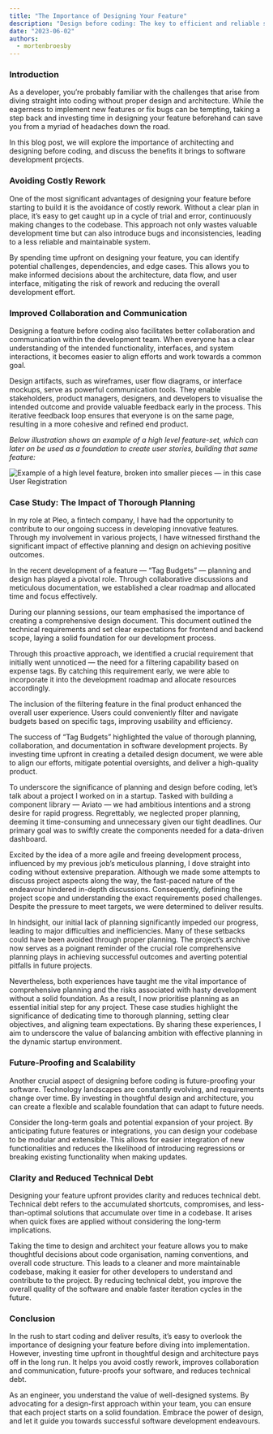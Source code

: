```yaml
---
title: "The Importance of Designing Your Feature"
description: "Design before coding: The key to efficient and reliable software"
date: "2023-06-02"
authors:
  - mortenbroesby
---
```


### Introduction

As a developer, you’re probably familiar with the challenges that arise from diving straight into coding without proper design and architecture. While the eagerness to implement new features or fix bugs can be tempting, taking a step back and investing time in designing your feature beforehand can save you from a myriad of headaches down the road.

In this blog post, we will explore the importance of architecting and designing before coding, and discuss the benefits it brings to software development projects.

### Avoiding Costly Rework

One of the most significant advantages of designing your feature before starting to build it is the avoidance of costly rework. Without a clear plan in place, it’s easy to get caught up in a cycle of trial and error, continuously making changes to the codebase. This approach not only wastes valuable development time but can also introduce bugs and inconsistencies, leading to a less reliable and maintainable system.

By spending time upfront on designing your feature, you can identify potential challenges, dependencies, and edge cases.
This allows you to make informed decisions about the architecture, data flow, and user interface, mitigating the risk of rework and reducing the overall development effort.

### Improved Collaboration and Communication

Designing a feature before coding also facilitates better collaboration and communication within the development team. When everyone has a clear understanding of the intended functionality, interfaces, and system interactions, it becomes easier to align efforts and work towards a common goal.

Design artifacts, such as wireframes, user flow diagrams, or interface mockups, serve as powerful communication tools. They enable stakeholders, product managers, designers, and developers to visualise the intended outcome and provide valuable feedback early in the process. This iterative feedback loop ensures that everyone is on the same page, resulting in a more cohesive and refined end product.

_Below illustration shows an example of a high level feature-set, which can later on be used as a foundation to create user stories, building that same feature:_

![Example of a high level feature, broken into smaller pieces — in this case User Registration](/images/blog/design-your-feature.png)

### Case Study: The Impact of Thorough Planning

In my role at Pleo, a fintech company, I have had the opportunity to contribute to our ongoing success in developing innovative features. Through my involvement in various projects, I have witnessed firsthand the significant impact of effective planning and design on achieving positive outcomes.

In the recent development of a feature — “Tag Budgets” — planning and design has played a pivotal role. Through collaborative discussions and meticulous documentation, we established a clear roadmap and allocated time and focus effectively.

During our planning sessions, our team emphasised the importance of creating a comprehensive design document. This document outlined the technical requirements and set clear expectations for frontend and backend scope, laying a solid foundation for our development process.

Through this proactive approach, we identified a crucial requirement that initially went unnoticed — the need for a filtering capability based on expense tags. By catching this requirement early, we were able to incorporate it into the development roadmap and allocate resources accordingly.

The inclusion of the filtering feature in the final product enhanced the overall user experience. Users could conveniently filter and navigate budgets based on specific tags, improving usability and efficiency.

The success of “Tag Budgets” highlighted the value of thorough planning, collaboration, and documentation in software development projects. By investing time upfront in creating a detailed design document, we were able to align our efforts, mitigate potential oversights, and deliver a high-quality product.

To underscore the significance of planning and design before coding, let’s talk about a project I worked on in a startup.
Tasked with building a component library — Aviato — we had ambitious intentions and a strong desire for rapid progress. Regrettably, we neglected proper planning, deeming it time-consuming and unnecessary given our tight deadlines. Our primary goal was to swiftly create the components needed for a data-driven dashboard.

Excited by the idea of a more agile and freeing development process, influenced by my previous job’s meticulous planning, I dove straight into coding without extensive preparation. Although we made some attempts to discuss project aspects along the way, the fast-paced nature of the endeavour hindered in-depth discussions. Consequently, defining the project scope and understanding the exact requirements posed challenges. Despite the pressure to meet targets, we were determined to deliver results.

In hindsight, our initial lack of planning significantly impeded our progress, leading to major difficulties and inefficiencies. Many of these setbacks could have been avoided through proper planning. The project’s archive now serves as a poignant reminder of the crucial role comprehensive planning plays in achieving successful outcomes and averting potential pitfalls in future projects.

Nevertheless, both experiences have taught me the vital importance of comprehensive planning and the risks associated with hasty development without a solid foundation. As a result, I now prioritise planning as an essential initial step for any project. These case studies highlight the significance of dedicating time to thorough planning, setting clear objectives, and aligning team expectations. By sharing these experiences, I aim to underscore the value of balancing ambition with effective planning in the dynamic startup environment.

### Future-Proofing and Scalability

Another crucial aspect of designing before coding is future-proofing your software. Technology landscapes are constantly evolving, and requirements change over time. By investing in thoughtful design and architecture, you can create a flexible and scalable foundation that can adapt to future needs.

Consider the long-term goals and potential expansion of your project. By anticipating future features or integrations, you can design your codebase to be modular and extensible. This allows for easier integration of new functionalities and reduces the likelihood of introducing regressions or breaking existing functionality when making updates.

### Clarity and Reduced Technical Debt

Designing your feature upfront provides clarity and reduces technical debt. Technical debt refers to the accumulated shortcuts, compromises, and less-than-optimal solutions that accumulate over time in a codebase. It arises when quick fixes are applied without considering the long-term implications.

Taking the time to design and architect your feature allows you to make thoughtful decisions about code organisation, naming conventions, and overall code structure. This leads to a cleaner and more maintainable codebase, making it easier for other developers to understand and contribute to the project. By reducing technical debt, you improve the overall quality of the software and enable faster iteration cycles in the future.

### Conclusion

In the rush to start coding and deliver results, it’s easy to overlook the importance of designing your feature before diving into implementation. However, investing time upfront in thoughtful design and architecture pays off in the long run. It helps you avoid costly rework, improves collaboration and communication, future-proofs your software, and reduces technical debt.

As an engineer, you understand the value of well-designed systems.
By advocating for a design-first approach within your team, you can ensure that each project starts on a solid foundation. Embrace the power of design, and let it guide you towards successful software development endeavours.
